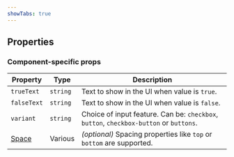 ```yaml
---
showTabs: true
---
```



## Properties

### Component-specific props

| Property                                | Type     | Description                                                                            |
| --------------------------------------- | -------- | -------------------------------------------------------------------------------------- |
| `trueText`                              | `string` | Text to show in the UI when value is `true`.                                           |
| `falseText`                             | `string` | Text to show in the UI when value is `false`.                                          |
| `variant`                               | `string` | Choice of input feature. Can be: `checkbox`, `button`, `checkbox-button` or `buttons`. |
| [Space](/uilib/layout/space/properties) | Various  | _(optional)_ Spacing properties like `top` or `bottom` are supported.                  |

<DataValueReadwriteProperties type="boolean" />
